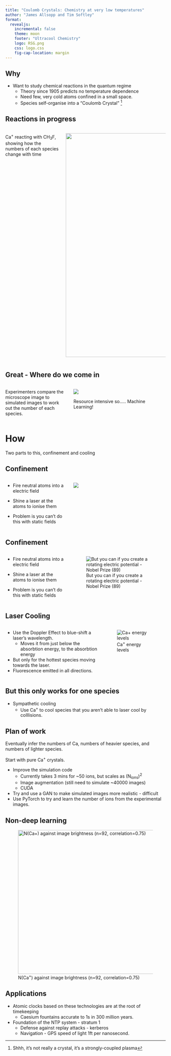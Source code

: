 ```yaml
---
title: "Coulomb Crystals: Chemistry at very low temperatures"
author: "James Allsopp and Tim Softley"
format: 
  revealjs:
    incremental: false
    theme: moon
    footer: "Ultracool Chemistry"
    logo: RSG.png
    css: logo.css
    fig-cap-location: margin
---
```

## Why
::: {.incremental}
- Want to study chemical reactions in the quantum regime
  - Theory since 1905 predicts no temperature dependence
  - Need few, very cold atoms confined in a small space.
  - Species self-organise into a "Coulomb Crystal" ^[Shhh, it's not really a crystal, it's a strongly-coupled plasma]
:::

## Reactions in progress
:::: {.columns}
::: {.column width="35%"}
Ca<sup>+</sup> reacting with CH<sub>3</sub>F, showing how the numbers of each species change with time
:::
::: {.column width="65%"}
![](TimeProgression.png){width=700}
:::
::::
## Great - Where do we come in
:::: {.columns}

::: {.column width="40%"}

Experimenters compare the microscope image to simulated images to work out the number of each species.

:::

::: {.column width="60%"}
::: {.fragment}

![](MatchingImages.png){fig-alt="Experiment and Simulation"}
:::

::: {.fragment}

Resource intensive so.....  Machine Learning!
:::

:::
::::
# How

Two parts to this, confinement and cooling


## Confinement {auto-animate=true}
:::: {.columns}

::: {.column width="40%"}

- Fire neutral atoms into a electric field
- Shine a laser at the atoms to ionise them

- Problem is you can't do this with static fields
:::

::: {.column width="60%"}

![](StructuralOverview.png){fig-alt="Paul Trap"}

:::
::::

## Confinement {auto-animate=true}
:::: {.columns}

::: {.column width="40%"}

- Fire neutral atoms into a electric field
- Shine a laser at the atoms to ionise them

- Problem is you can't do this with static fields
:::

::: {.column width="60%"}

![But you can if you create a rotating electric potential - Nobel Prize \(89\)](Electrodes.png){fig-alt="Electrodes"}

:::
::::

## Laser Cooling 
:::: {.columns}

::: {.column width="60%"}
- Use the Doppler Effect to blue-shift a laser's wavelength.
  - Moves it from just below the absorbtion energy, to the absorbtion energy
- But only for the hottest species moving towards the laser.
- Fluorescence emitted in all directions.
:::
::: {.column width="40%"}
![Ca<sup>+</sup> energy levels](EnergyLevels.png){fig-alt="Calcium energy levels"}
:::
::::

## But this only works for one species

- Sympathetic cooling
  - Use Ca<sup>+</sup> to cool species that you aren't able to laser cool by colllisions.

## Plan of work {.smaller}

Eventually infer the numbers of Ca, numbers of heavier species, and numbers of lighter species.

Start with pure Ca<sup>+</sup> crystals.

- Improve the simulation code
  - Currently takes 3 mins for ~50 ions, but scales as (N<sub>ions</sub>)<sup>2
  - Image augmentation (still need to simulate ~40000 images)
  - CUDA
  
- Try and use a GAN to make simulated images more realistic - difficult
- Use PyTorch to try and learn the number of ions from the experimental images.

## Non-deep learning 

![N\(Ca<sup>+</sup>\) against image brightness \(n=92, correlation=0.75\)](Experimental.png){fig-alt="Experimental result" height=450}

## Applications

- Atomic clocks based on these technologies are at the root of timekeeping
  - Caesium fountains accurate to 1s in 300 million years.
- Foundation of the NTP system - stratum 1
  - Defense against replay attacks - kerberos
  - Navigation - GPS speed of light 1ft per nanosecond.

